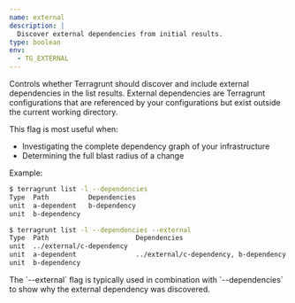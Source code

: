 ```yaml
---
name: external
description: |
  Discover external dependencies from initial results.
type: boolean
env:
  - TG_EXTERNAL
---
```



Controls whether Terragrunt should discover and include external dependencies in the list results. External dependencies are Terragrunt configurations that are referenced by your configurations but exist outside the current working directory.

This flag is most useful when:
- Investigating the complete dependency graph of your infrastructure
- Determining the full blast radius of a change

Example:

```bash
$ terragrunt list -l --dependencies
Type  Path          Dependencies
unit  a-dependent   b-dependency
unit  b-dependency
```

```bash
$ terragrunt list -l --dependencies --external
Type  Path                      Dependencies
unit  ../external/c-dependency
unit  a-dependent               ../external/c-dependency, b-dependency
unit  b-dependency
```

<Aside type="note">
  The `--external` flag is typically used in combination with `--dependencies` to show why the external dependency was discovered.
</Aside>
